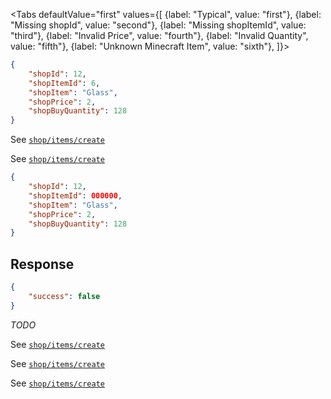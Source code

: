 <Tabs
    defaultValue="first"
    values={[
        {label: "Typical", value: "first"},
        {label: "Missing shopId", value: "second"},
        {label: "Missing shopItemId", value: "third"},
        {label: "Invalid Price", value: "fourth"},
        {label: "Invalid Quantity", value: "fifth"},
        {label: "Unknown Minecraft Item", value: "sixth"},
    ]}>
<TabItem value="first">

```json
{
    "shopId": 12,
    "shopItemId": 6,
    "shopItem": "Glass",
    "shopPrice": 2,
    "shopBuyQuantity": 128
}
```

See [`shop/items/create`](./create)

</TabItem>
<TabItem value="second">

See [`shop/items/create`](./create)

</TabItem>
<TabItem value="third">

```json
{
    "shopId": 12,
    "shopItemId": 000000,
    "shopItem": "Glass",
    "shopPrice": 2,
    "shopBuyQuantity": 128
}
```

## Response

```json
{
    "success": false
}
```

*TODO*

</TabItem>
<TabItem value="fourth">

See [`shop/items/create`](./create)

</TabItem>
<TabItem value="fifth">

See [`shop/items/create`](./create)

</TabItem>
<TabItem value="sixth">

See [`shop/items/create`](./create)

</TabItem>
</Tabs>
